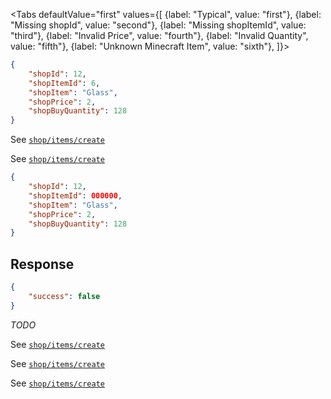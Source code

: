 <Tabs
    defaultValue="first"
    values={[
        {label: "Typical", value: "first"},
        {label: "Missing shopId", value: "second"},
        {label: "Missing shopItemId", value: "third"},
        {label: "Invalid Price", value: "fourth"},
        {label: "Invalid Quantity", value: "fifth"},
        {label: "Unknown Minecraft Item", value: "sixth"},
    ]}>
<TabItem value="first">

```json
{
    "shopId": 12,
    "shopItemId": 6,
    "shopItem": "Glass",
    "shopPrice": 2,
    "shopBuyQuantity": 128
}
```

See [`shop/items/create`](./create)

</TabItem>
<TabItem value="second">

See [`shop/items/create`](./create)

</TabItem>
<TabItem value="third">

```json
{
    "shopId": 12,
    "shopItemId": 000000,
    "shopItem": "Glass",
    "shopPrice": 2,
    "shopBuyQuantity": 128
}
```

## Response

```json
{
    "success": false
}
```

*TODO*

</TabItem>
<TabItem value="fourth">

See [`shop/items/create`](./create)

</TabItem>
<TabItem value="fifth">

See [`shop/items/create`](./create)

</TabItem>
<TabItem value="sixth">

See [`shop/items/create`](./create)

</TabItem>
</Tabs>
